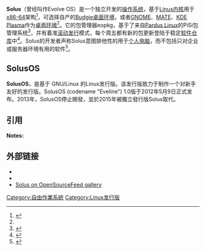 {{Expand|time=2014-03-20T12:28:55+00:00}}
{{NoteTA|G1=IT|G2=FL}}
{{Infobox OS
| name = Solus
| logo = Solus.svg
| logo size = 100px
| screenshot = Solus 4.1 Budgie.jpg
| caption = Solus 4.1，采用[[Budgie_(桌面环境)|Budgie桌面]]。
| developer = Ikey Doherty (直到2018年), Peter O'Connor, Joshua Strobl, Stefan Ric, Bryan T. Meyers, Pierre-Yves, Joey Riches和其他人{{Efn|Ikey Doherty曾是Solus计划的领导开发者和创立者。}}
| family = [[Linux|Linux]] ([[类Unix|类Unix]])
| source_model = [[开源软件|开源]]
| released = {{Start date and age|2015|12|27|df=yes}}
| latest_release_version = [[滚动发行|滚动发行]] / 4.3<ref name=4.3>{{cite web|url=https://getsol.us/2021/07/11/solus-4-3-released/|title=Solus 4.3 Released|last=Strobl|first=Joshua|website=Solus|date=2020-07-11|access-date=2020-07-11|archive-date=2021-07-18|archive-url=https://web.archive.org/web/20210718163033/https://getsol.us/2021/07/11/solus-4-3-released/}}</ref>
| latest_release_date = {{Start date and age|2020|07|11|df=yes}}
| language = 多种语言
| package_manager = [[Pardus#PiSi包管理|eopkg]]
| supported_platforms = [[x86-64|AMD64]]
| kernel_type = [[单体内核|单体]] ([[Linux内核|Linux]])
| userland = [[GNU核心工具组|GNU]]
| ui = [[Budgie_(桌面环境)|Budgie]], [[GNOME|GNOME]], [[MATE|MATE]], [[KDE|Plasma]]
| license = [[自由软件|自由软件]]许可证<br />(主要是[[GPL|GPL]]), 和其他许可证
| frequently_updated = yes
| Official website = {{URL|https://getsol.us}}
}}

'''Solus'''（曾经叫作Evolve OS）是一个独立开发的[[操作系统|操作系统]]，基于[[Linux内核|Linux内核]]用于[[x86-64|x86-64]]架构<ref name=DOWNLOAD>{{cite web|title=Download|url=https://getsol.us/download/|publisher=Solus Project|website=getsol.us|accessdate=27 March 2017|archive-date=2020-09-12|archive-url=https://web.archive.org/web/20200912112127/https://getsol.us/download/|dead-url=no}}</ref>，可选择自产的[[Budgie_(桌面环境)|Budgie桌面环境]]，或者[[GNOME|GNOME]]、[[MATE|MATE]]、[[KDE_Plasma|KDE Plasma]]作为[[桌面环境|桌面环境]]<ref name=DOWNLOAD />。它的包管理器eopkg，基于了来自[[Pardus|Pardus Linux]]的PiSi包管理系统<ref>{{cite web|title=eopkg package manager|url=https://github.com/getsolus/package-management|publisher=GitHub|website=github.com|accessdate=3 May 2020|archive-date=2020-09-16|archive-url=https://web.archive.org/web/20200916003338/https://github.com/getsolus/package-management|dead-url=no}}</ref>，并有着准[[滚动发行|滚动发行]]模式，每个周五都有新的包更新登陆于稳定[[软件存储库|软件仓库]]中<ref>{{cite web|title=Release Process|url=https://getsol.us/articles/packaging/release-processes/en/|website=getsol.us|publisher=Solus Project|accessdate=3 May 2020|archive-date=2020-08-07|archive-url=https://web.archive.org/web/20200807084815/https://getsol.us/articles/packaging/release-processes/en/|dead-url=no}}</ref>。Solus的开发者声称Solus意图排他性的用于[[个人电脑|个人电脑]]，而不包括只对企业或服务器环境有用的软件<ref>{{cite web|title=Package Inclusion Policy|url=https://getsol.us/articles/packaging/package-inclusion-policy/en/|publisher=Solus Project|website=getsol.us|accessdate=3 May 2020|archive-date=2020-08-07|archive-url=https://web.archive.org/web/20200807201304/https://getsol.us/articles/packaging/package-inclusion-policy/en/|dead-url=no}}</ref>。

==SolusOS==
'''SolusOS'''，是基于 GNU/Linux 的Linux发行版。该发行版致力于制作一个对新手友好的发行版。SolusOS (codename "Eveline") 1.0版于2012年5月9日正式发布。2013年，SolusOS停止開發，並於2015年被獨立發行版Solus取代。

==引用==
{{Reflist|30em}}
; '''Notes:'''
{{Reflist|30em|group=lower-alpha}}

==外部链接==
* {{Official website|https://getsol.us/}}
* {{DistroWatch|Solus}}
* [https://www.opensourcefeed.org/distribution/solus Solus on OpenSourceFeed gallery]{{Wayback|url=https://www.opensourcefeed.org/distribution/solus |date=20200807085100 }}

{{Portal|自由软件}}
{{Linux发行版}}

[[Category:自由作業系統|Category:自由作業系統]]
[[Category:Linux发行版|Category:Linux发行版]]